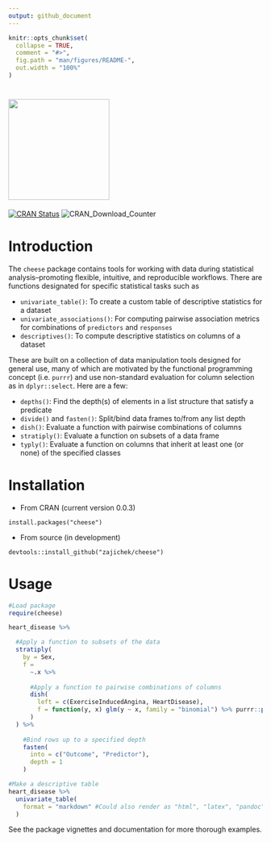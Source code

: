 ```yaml
---
output: github_document
---
```


<!-- README.md is generated from README.Rmd. Please edit that file -->

```r
knitr::opts_chunk$set(
  collapse = TRUE,
  comment = "#>",
  fig.path = "man/figures/README-",
  out.width = "100%"
)
```
# <img src="man/figures/cheese.jpg" width="200" />

<!-- badges: start -->
[![CRAN Status](https://www.r-pkg.org/badges/version/cheese)](https://cran.r-project.org/package=cheese)
![CRAN\_Download\_Counter](http://cranlogs.r-pkg.org/badges/grand-total/cheese)
<!-- badges: end -->

# Introduction
The `cheese` package contains tools for working with data during statistical analysis--promoting flexible, intuitive, and reproducible workflows. There are functions designated for specific statistical tasks such as

* `univariate_table()`: To create a custom table of descriptive statistics for a dataset
* `univariate_associations()`: For computing pairwise association metrics for combinations of `predictors` and `responses`
* `descriptives()`: To compute descriptive statistics on columns of a dataset

These are built on a collection of data manipulation tools designed for general use, many of which are motivated by the functional programming concept (i.e. `purrr`) and use non-standard evaluation for column selection as in `dplyr::select`. Here are a few:

* `depths()`: Find the depth(s) of elements in a list structure that satisfy a predicate
* `divide()` and `fasten()`: Split/bind data frames to/from any list depth
* `dish()`: Evaluate a function with pairwise combinations of columns
* `stratiply()`: Evaluate a function on subsets of a data frame
* `typly()`: Evaluate a function on columns that inherit at least one (or none) of the specified classes

# Installation

*   From CRAN (current version 0.0.3)

`install.packages("cheese")`

*   From source (in development)

`devtools::install_github("zajichek/cheese")`

# Usage
```r
#Load package
require(cheese)

heart_disease %>%

  #Apply a function to subsets of the data
  stratiply(
    by = Sex,
    f =
      ~.x %>%
      
      #Apply a function to pairwise combinations of columns
      dish(
        left = c(ExerciseInducedAngina, HeartDisease),
        f = function(y, x) glm(y ~ x, family = "binomial") %>% purrr::pluck("coefficients") %>% tibble::enframe()
      )
  ) %>%
    
    #Bind rows up to a specified depth
    fasten(
      into = c("Outcome", "Predictor"),
      depth = 1
    )

#Make a descriptive table
heart_disease %>%
  univariate_table(
    format = "markdown" #Could also render as "html", "latex", "pandoc", or "none"
  )
```

See the package vignettes and documentation for more thorough examples.
